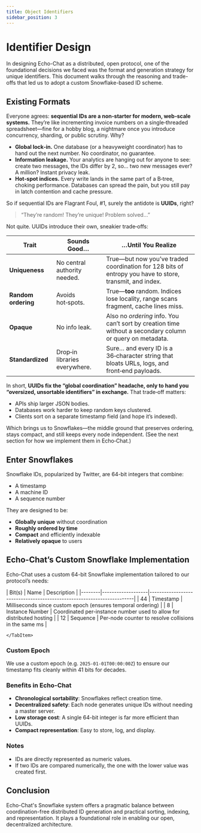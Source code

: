 ```yaml
---
title: Object Identifiers
sidebar_position: 3
---
```



# Identifier Design

In designing Echo-Chat as a distributed, open protocol, one of the foundational decisions we faced was the format
and generation strategy for unique identifiers. This document walks through the reasoning and trade-offs that
led us to adopt a custom Snowflake-based ID scheme.

## Existing Formats

Everyone agrees: **sequential IDs are a non‑starter for modern, web‑scale systems.**
They’re like incrementing invoice numbers on a single‑threaded spreadsheet—fine for a hobby blog, a nightmare once you
introduce concurrency, sharding, or public scrutiny. Why?

- **Global lock‑in.** One database (or a heavyweight coordinator) has to hand out the next number. No coordinator, no guarantee.
- **Information leakage.** Your analytics are hanging out for anyone to see: create two messages, the IDs differ by 2, so… two new messages ever? A million? Instant privacy leak.
- **Hot‑spot indices.** Every write lands in the same part of a B‑tree, choking performance.
Databases can spread the pain, but you still pay in latch contention and cache pressure.

So if sequential IDs are Flagrant Foul, #1, surely the antidote is **UUIDs**, right?

> “They’re random! They’re unique! Problem solved…”

Not quite. UUIDs introduce their own, sneakier trade‑offs:

| Trait               | Sounds Good…                  | …Until You Realize                                                                                        |
|---------------------|-------------------------------|-----------------------------------------------------------------------------------------------------------|
| **Uniqueness**      | No central authority needed.  | True—but now you’ve traded coordination for 128 bits of entropy you have to store, transmit, and index.   |
| **Random ordering** | Avoids hot‑spots.             | True—**too** random. Indices lose locality, range scans fragment, cache lines miss.                       |
| **Opaque**          | No info leak.                 | Also no *ordering* info. You can’t sort by creation time without a secondary column or query on metadata. |
| **Standardized**    | Drop‑in libraries everywhere. | Sure… and every ID is a 36‑character string that bloats URLs, logs, and front‑end payloads.               |

In short, **UUIDs fix the “global coordination” headache, only to hand you “oversized, unsortable identifiers” in exchange.**
That trade‑off matters:

- APIs ship larger JSON bodies.
- Databases work harder to keep random keys clustered.
- Clients sort on a separate timestamp field (and hope it’s indexed).

Which brings us to Snowflakes—the middle ground that preserves ordering, stays compact, and still keeps every node independent. (See the next section for how we implement them in Echo‑Chat.)

## Enter Snowflakes

Snowflake IDs, popularized by Twitter, are 64-bit integers that combine:

- A timestamp
- A machine ID
- A sequence number

They are designed to be:

- **Globally unique** without coordination
- **Roughly ordered by time**
- **Compact** and efficiently indexable
- **Relatively opaque** to users

## Echo-Chat’s Custom Snowflake Implementation

Echo-Chat uses a custom 64-bit Snowflake implementation tailored to our protocol’s needs:

<Tabs>
    <TabItem value="v1" label="V1">
        | Bit(s) | Name              | Description                                                           |
        |--------|-------------------|-----------------------------------------------------------------------|
        | 44     | Timestamp         | Milliseconds since custom epoch (ensures temporal ordering)           |
        | 8      | Instance Number   | Coordinated per-instance number used to allow for distributed hosting |
        | 12     | Sequence          | Per-node counter to resolve collisions in the same ms                 |

    </TabItem>
</Tabs>

### Custom Epoch

We use a custom epoch (e.g. `2025-01-01T00:00:00Z`) to ensure our timestamp fits cleanly within 41 bits for decades.

### Benefits in Echo-Chat

- **Chronological sortability**: Snowflakes reflect creation time.
- **Decentralized safety**: Each node generates unique IDs without needing a master server.
- **Low storage cost**: A single 64-bit integer is far more efficient than UUIDs.
- **Compact representation**: Easy to store, log, and display.

### Notes

- IDs are directly represented as numeric values.
- If two IDs are compared numerically, the one with the lower value was created first.

## Conclusion

Echo-Chat's Snowflake system offers a pragmatic balance between coordination-free distributed ID generation and
practical sorting, indexing, and representation. It plays a foundational role in enabling our open,
decentralized architecture.
